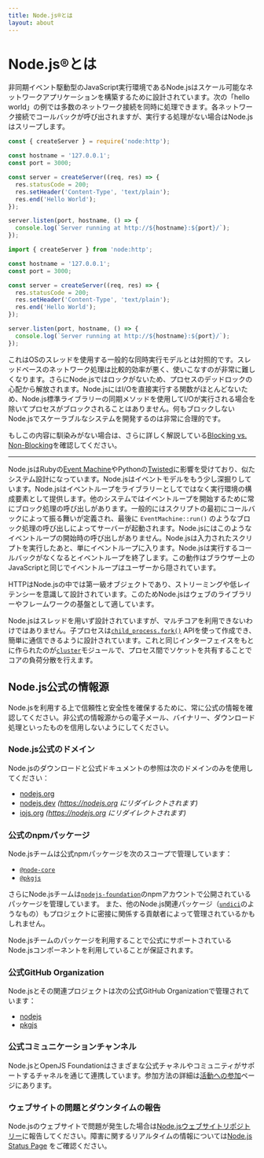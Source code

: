 ```yaml
---
title: Node.js®とは
layout: about
---
```


# Node.js®とは

非同期イベント駆動型のJavaScript実行環境であるNode.jsはスケール可能なネットワークアプリケーションを構築するために設計されています。次の「hello world」の例では多数のネットワーク接続を同時に処理できます。各ネットワーク接続でコールバックが呼び出されますが、実行する処理がない場合はNode.jsはスリープします。

```cjs
const { createServer } = require('node:http');

const hostname = '127.0.0.1';
const port = 3000;

const server = createServer((req, res) => {
  res.statusCode = 200;
  res.setHeader('Content-Type', 'text/plain');
  res.end('Hello World');
});

server.listen(port, hostname, () => {
  console.log(`Server running at http://${hostname}:${port}/`);
});
```

```mjs
import { createServer } from 'node:http';

const hostname = '127.0.0.1';
const port = 3000;

const server = createServer((req, res) => {
  res.statusCode = 200;
  res.setHeader('Content-Type', 'text/plain');
  res.end('Hello World');
});

server.listen(port, hostname, () => {
  console.log(`Server running at http://${hostname}:${port}/`);
});
```

これはOSのスレッドを使用する一般的な同時実行モデルとは対照的です。スレッドベースのネットワーク処理は比較的効率が悪く、使いこなすのが非常に難しくなります。さらにNode.jsではロックがないため、プロセスのデッドロックの心配から解放されます。Node.jsにはI/Oを直接実行する関数がほとんどないため、Node.js標準ライブラリーの同期メソッドを使用してI/Oが実行される場合を除いてプロセスがブロックされることはありません。何もブロックしないNode.jsでスケーラブルなシステムを開発するのは非常に合理的です。

もしこの内容に馴染みがない場合は、さらに詳しく解説している[Blocking vs. Non-Blocking](/learn/asynchronous-work/overview-of-blocking-vs-non-blocking)を確認してください。

---

Node.jsはRubyの[Event Machine](https://github.com/eventmachine/eventmachine)やPythonの[Twisted](https://twisted.org/)に影響を受けており、似たシステム設計になっています。Node.jsはイベントモデルをもう少し深掘りしています。Node.jsはイベントループをライブラリーとしてではなく実行環境の構成要素として提供します。他のシステムではイベントループを開始するために常にブロック処理の呼び出しがあります。一般的にはスクリプトの最初にコールバックによって振る舞いが定義され、最後に `EventMachine::run()` のようなブロック処理の呼び出しによってサーバーが起動されます。Node.jsにはこのようなイベントループの開始時の呼び出しがありません。Node.jsは入力されたスクリプトを実行したあと、単にイベントループに入ります。Node.jsは実行するコールバックがなくなるとイベントループを終了します。この動作はブラウザー上のJavaScriptと同じでイベントループはユーザーから隠されています。

HTTPはNode.jsの中では第一級オブジェクトであり、ストリーミングや低レイテンシーを意識して設計されています。このためNode.jsはウェブのライブラリーやフレームワークの基盤として適しています。

Node.jsはスレッドを用いず設計されていますが、マルチコアを利用できないわけではありません。子プロセスは[`child_process.fork()`](https://nodejs.org/api/child_process.html) APIを使って作成でき、簡単に通信できるように設計されています。これと同じインターフェイスをもとに作られたのが[`cluster`](https://nodejs.org/api/cluster.html)モジュールで、プロセス間でソケットを共有することでコアの負荷分散を行えます。

## Node.js公式の情報源

Node.jsを利用する上で信頼性と安全性を確保するために、常に公式の情報を確認してください。非公式の情報源からの電子メール、バイナリー、ダウンロード処理といったものを信用しないようにしてください。

### Node.js公式のドメイン

Node.jsのダウンロードと公式ドキュメントの参照は次のドメインのみを使用してください：

- [nodejs.org](https://nodejs.org)
- [nodejs.dev](https://nodejs.dev) _(https://nodejs.org にリダイレクトされます)_
- [iojs.org](https://iojs.org) _(https://nodejs.org にリダイレクトされます)_

### 公式のnpmパッケージ

Node.jsチームは公式npmパッケージを次のスコープで管理しています：

- [`@node-core`](https://npmjs.com/~node-core)
- [`@pkgjs`](https://npmjs.com/~pkgjs)

さらにNode.jsチームは[`nodejs-foundation`](https://npmjs.com/~nodejs-foundation)のnpmアカウントで公開されているパッケージを管理しています。
また、他のNode.js関連パッケージ（[`undici`](https://www.npmjs.com/package/undici)のようなもの）もプロジェクトに密接に関係する貢献者によって管理されているかもしれません。

Node.jsチームのパッケージを利用することで公式にサポートされているNode.jsコンポーネントを利用していることが保証されます。

### 公式GitHub Organization

Node.jsとその関連プロジェクトは次の公式GitHub Organizationで管理されています：

- [nodejs](https://github.com/nodejs)
- [pkgjs](https://github.com/pkgjs)

### 公式コミュニケーションチャンネル

Node.jsとOpenJS Foundationはさまざまな公式チャネルやコミュニティがサポートするチャネルを通じて連携しています。参加方法の詳細は[活動への参加](https://nodejs.org/ja/about/get-involved)ページにあります。

### ウェブサイトの問題とダウンタイムの報告

Node.jsのウェブサイトで問題が発生した場合は[Node.jsウェブサイトリポジトリー](https://github.com/nodejs/nodejs.org/issues)に報告してください。障害に関するリアルタイムの情報については[Node.js Status Page](https://status.nodejs.org) をご確認ください。
